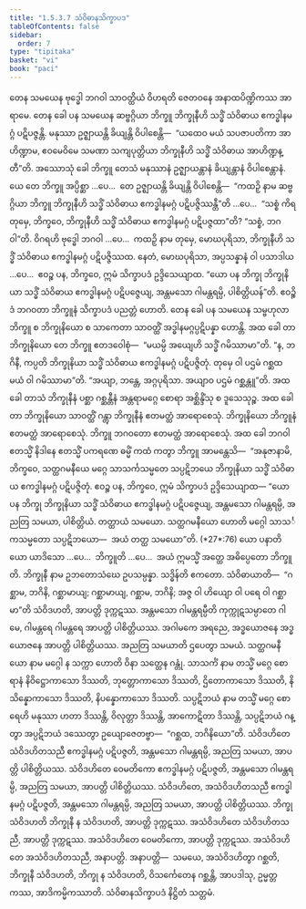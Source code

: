 ```yaml
---
title: "1.5.3.7 သံဝိဓာနသိက္ခာပဒ"
tableOfContents: false
sidebar:
  order: 7
type: "tipitaka"
basket: "vi"
book: "paci"
---
```



<DynamicBreadcrumb />

<Division number="180" book="paci" e="ch" v="2" p="86">

<Paragraph number="589" book="paci">
တေန သမယေန ဗုဒ္ဓေါ ဘဂဝါ သာဝတ္ထိယံ ဝိဟရတိ ဇေတဝနေ အနာထပိဏ္ဍိကဿ အာရာမေ. တေန ခေါ ပန သမယေန ဆဗ္ဗဂ္ဂိယာ ဘိက္ခူ ဘိက္ခုနီဟိ သဒ္ဓိံ သံဝိဓာယ ဧကဒ္ဓါနမဂ္ဂံ ပဋိပဇ္ဇန္တိ. မနုဿာ ဥဇ္ဈာယန္တိ ခိယျန္တိ ဝိပါစေန္တိ—  “ယထေဝ မယံ သပဇာပတိကာ အာဟိဏ္ဍာမ, ဧဝမေဝိမေ သမဏာ သကျပုတ္တိယာ ဘိက္ခုနီဟိ သဒ္ဓိံ သံဝိဓာယ အာဟိဏ္ဍန္တီ”တိ.
</Paragraph>

<Paragraph number="590" book="paci">
အဿောသုံ ခေါ ဘိက္ခူ တေသံ မနုဿာနံ ဥဇ္ဈာယန္တာနံ ခိယျန္တာနံ ဝိပါစေန္တာနံ. ယေ တေ ဘိက္ခူ အပ္ပိစ္ဆာ …ပေ…  တေ ဥဇ္ဈာယန္တိ ခိယျန္တိ ဝိပါစေန္တိ—  “ကထဉှိ နာမ ဆဗ္ဗဂ္ဂိယာ ဘိက္ခူ ဘိက္ခုနီဟိ သဒ္ဓိံ သံဝိဓာယ ဧကဒ္ဓါနမဂ္ဂံ ပဋိပဇ္ဇိဿန္တီ”တိ …ပေ…  “သစ္စံ ကိရ တုမှေ, ဘိက္ခဝေ, ဘိက္ခုနီဟိ သဒ္ဓိံ သံဝိဓာယ ဧကဒ္ဓါနမဂ္ဂံ ပဋိပဇ္ဇထာ”တိ? “သစ္စံ, ဘဂဝါ”တိ. ဝိဂရဟိ ဗုဒ္ဓေါ ဘဂဝါ …ပေ…  ကထဉှိ နာမ တုမှေ, မောဃပုရိသာ, ဘိက္ခုနီဟိ သဒ္ဓိံ သံဝိဓာယ ဧကဒ္ဓါနမဂ္ဂံ ပဋိပဇ္ဇိဿထ. နေတံ, မောဃပုရိသာ, အပ္ပသန္နာနံ ဝါ ပသာဒါယ …ပေ…  ဧဝဉ္စ ပန, ဘိက္ခဝေ, ဣမံ သိက္ခာပဒံ ဥဒ္ဒိသေယျာထ.
</Paragraph>

<Paragraph number="591" book="paci">
<Emphasis>“ယော ပန ဘိက္ခု ဘိက္ခုနိယာ သဒ္ဓိံ သံဝိဓာယ ဧကဒ္ဓါနမဂ္ဂံ ပဋိပဇ္ဇေယျ, အန္တမသော ဂါမန္တရမ္ပိ, ပါစိတ္တိယန်”</Emphasis>တိ.
</Paragraph>

<Paragraph number="592" book="paci">
ဧဝဉ္စိဒံ ဘဂဝတာ ဘိက္ခူနံ သိက္ခာပဒံ ပညတ္တံ ဟောတိ.
</Paragraph>

</Division>
<Division number="181" book="paci" e="ch" v="2" p="87">

<Paragraph number="593" book="paci">
တေန ခေါ ပန သမယေန သမ္ဗဟုလာ ဘိက္ခူ စ ဘိက္ခုနိယော စ သာကေတာ သာဝတ္ထိံ အဒ္ဓါနမဂ္ဂပ္ပဋိပန္နာ ဟောန္တိ. အထ ခေါ တာ ဘိက္ခုနိယော တေ ဘိက္ခူ ဧတဒဝေါစုံ—  “မယမ္ပိ အယျေဟိ သဒ္ဓိံ ဂမိဿာမာ”တိ. “န, ဘဂိနီ, ကပ္ပတိ ဘိက္ခုနိယာ သဒ္ဓိံ သံဝိဓာယ ဧကဒ္ဓါနမဂ္ဂံ ပဋိပဇ္ဇိတုံ. တုမှေ ဝါ ပဌမံ ဂစ္ဆထ မယံ ဝါ ဂမိဿာမာ”တိ. “အယျာ, ဘန္တေ, အဂ္ဂပုရိသာ. အယျာဝ ပဌမံ ဂစ္ဆန္တူ”တိ. အထ ခေါ တာသံ ဘိက္ခုနီနံ ပစ္ဆာ ဂစ္ဆန္တီနံ အန္တရာမဂ္ဂေ စောရာ အစ္ဆိန္ဒိံသု စ ဒူသေသုဉ္စ. အထ ခေါ တာ ဘိက္ခုနိယော သာဝတ္ထိံ ဂန္တွာ ဘိက္ခုနီနံ ဧတမတ္ထံ အာရောစေသုံ. ဘိက္ခုနိယော ဘိက္ခူနံ ဧတမတ္ထံ အာရောစေသုံ. ဘိက္ခူ ဘဂဝတော ဧတမတ္ထံ အာရောစေသုံ.
</Paragraph>

<Paragraph number="594" book="paci">
အထ ခေါ ဘဂဝါ ဧတသ္မိံ နိဒါနေ ဧတသ္မိံ ပကရဏေ ဓမ္မိံ ကထံ ကတွာ ဘိက္ခူ အာမန္တေသိ—  “အနုဇာနာမိ, ဘိက္ခဝေ, သတ္ထဂမနီယေ မဂ္ဂေ သာသင်္ကသမ္မတေ သပ္ပဋိဘယေ ဘိက္ခုနိယာ သဒ္ဓိံ သံဝိဓာယ ဧကဒ္ဓါနမဂ္ဂံ ပဋိပဇ္ဇိတုံ. ဧဝဉ္စ ပန, ဘိက္ခဝေ, ဣမံ သိက္ခာပဒံ ဥဒ္ဒိသေယျာထ—
</Paragraph>

</Division>
<Division number="182" book="paci" e="ch" v="2" p="87">

<Paragraph number="595" book="paci">
<Emphasis>“ယော ပန ဘိက္ခု ဘိက္ခုနိယာ သဒ္ဓိံ သံဝိဓာယ ဧကဒ္ဓါနမဂ္ဂံ ပဋိပဇ္ဇေယျ, အန္တမသော ဂါမန္တရမ္ပိ, အညတြ သမယာ, ပါစိတ္တိယံ. တတ္ထာယံ သမယော. သတ္ထဂမနီယော ဟောတိ မဂ္ဂေါ သာသင်္ကသမ္မတော သပ္ပဋိဘယော—  အယံ တတ္ထ သမယော”</Emphasis>တိ. (*27*:<Emphasis>76</Emphasis>)
</Paragraph>

</Division>
<Division number="183" book="paci" e="ch" v="2" p="88">

<Paragraph number="596" book="paci">
<Emphasis>ယော ပနာ</Emphasis>တိ ယော ယာဒိသော …ပေ…  <Emphasis>ဘိက္ခူ</Emphasis>တိ …ပေ…  အယံ ဣမသ္မိံ အတ္ထေ အဓိပ္ပေတော ဘိက္ခူတိ.
</Paragraph>

<Paragraph number="597" book="paci">
<Emphasis>ဘိက္ခုနီ</Emphasis> နာမ ဥဘတောသံဃေ ဥပသမ္ပန္နာ.
</Paragraph>

<Paragraph number="598" book="paci">
<Emphasis>သဒ္ဓိန်</Emphasis>တိ ဧကတော.
</Paragraph>

<Paragraph number="599" book="paci">
<Emphasis>သံဝိဓာယာ</Emphasis>တိ—  “ဂစ္ဆာမ, ဘဂိနိ, ဂစ္ဆာမာယျ; ဂစ္ဆာမာယျ, ဂစ္ဆာမ, ဘဂိနိ; အဇ္ဇ ဝါ ဟိယျော ဝါ ပရေ ဝါ ဂစ္ဆာမာ”တိ သံဝိဒဟတိ, အာပတ္တိ ဒုက္ကဋဿ.
</Paragraph>

<Paragraph number="600" book="paci">
<Emphasis>အန္တမသော ဂါမန္တရမ္ပီ</Emphasis>တိ ကုက္ကုဋသမ္ပာတေ ဂါမေ, ဂါမန္တရေ ဂါမန္တရေ အာပတ္တိ ပါစိတ္တိယဿ. အဂါမကေ အရညေ, အဒ္ဓယောဇနေ အဒ္ဓယောဇနေ အာပတ္တိ ပါစိတ္တိယဿ.
</Paragraph>

<Paragraph number="601" book="paci">
<Emphasis>အညတြ သမယာ</Emphasis>တိ ဌပေတွာ သမယံ.
</Paragraph>

<Paragraph number="602" book="paci">
<Emphasis>သတ္ထဂမနီယော</Emphasis> နာမ မဂ္ဂေါ န သက္ကာ ဟောတိ ဝိနာ သတ္ထေန ဂန္တုံ.
</Paragraph>

<Paragraph number="603" book="paci">
<Emphasis>သာသင်္ကံ</Emphasis> နာမ တသ္မိံ မဂ္ဂေ စောရာနံ နိဝိဋ္ဌောကာသော ဒိဿတိ, ဘုတ္တောကာသော ဒိဿတိ, ဌိတောကာသော ဒိဿတိ, နိသိန္နောကာသော ဒိဿတိ, နိပန္နောကာသော ဒိဿတိ.
</Paragraph>

<Paragraph number="604" book="paci">
<Emphasis>သပ္ပဋိဘယံ</Emphasis> နာမ တသ္မိံ မဂ္ဂေ စောရေဟိ မနုဿာ ဟတာ ဒိဿန္တိ, ဝိလုတ္တာ ဒိဿန္တိ, အာကောဋိတာ ဒိဿန္တိ, သပ္ပဋိဘယံ ဂန္တွာ အပ္ပဋိဘယံ ဒဿေတွာ ဥယျောဇေတဗ္ဗာ—  “ဂစ္ဆထ, ဘဂိနိယော”တိ.
</Paragraph>

</Division>
<Division number="184" book="paci" e="ch" v="2" p="88">

<Paragraph number="605" book="paci">
သံဝိဒဟိတေ သံဝိဒဟိတသညီ ဧကဒ္ဓါနမဂ္ဂံ ပဋိပဇ္ဇတိ, အန္တမသော ဂါမန္တရမ္ပိ, အညတြ သမယာ, အာပတ္တိ ပါစိတ္တိယဿ. သံဝိဒဟိတေ ဝေမတိကော ဧကဒ္ဓါနမဂ္ဂံ ပဋိပဇ္ဇတိ, အန္တမသော ဂါမန္တရမ္ပိ, အညတြ သမယာ, အာပတ္တိ ပါစိတ္တိယဿ. သံဝိဒဟိတေ, အသံဝိဒဟိတသညီ ဧကဒ္ဓါနမဂ္ဂံ ပဋိပဇ္ဇတိ, အန္တမသော ဂါမန္တရမ္ပိ, အညတြ သမယာ, အာပတ္တိ ပါစိတ္တိယဿ.
</Paragraph>

<Paragraph number="606" book="paci">
ဘိက္ခု သံဝိဒဟတိ ဘိက္ခုနီ န သံဝိဒဟတိ, အာပတ္တိ ဒုက္ကဋဿ. အသံဝိဒဟိတေ သံဝိဒဟိတသညီ, အာပတ္တိ ဒုက္ကဋဿ. အသံဝိဒဟိတေ ဝေမတိကော, အာပတ္တိ ဒုက္ကဋဿ. အသံဝိဒဟိတေ အသံဝိဒဟိတသညီ, အနာပတ္တိ.
</Paragraph>

</Division>
<Division number="185" book="paci" e="ch" v="2" p="89">

<Paragraph number="607" book="paci">
အနာပတ္တိ—  သမယေ, အသံဝိဒဟိတွာ ဂစ္ဆတိ, ဘိက္ခုနီ သံဝိဒဟတိ, ဘိက္ခု န သံဝိဒဟတိ, ဝိသင်္ကေတေန ဂစ္ဆန္တိ, အာပဒါသု, ဥမ္မတ္တကဿ, အာဒိကမ္မိကဿာတိ.

</Paragraph>
</Division>

<Paragraph number="608" type="center" book="paci">
သံဝိဓာနသိက္ခာပဒံ နိဋ္ဌိတံ သတ္တမံ.
</Paragraph>